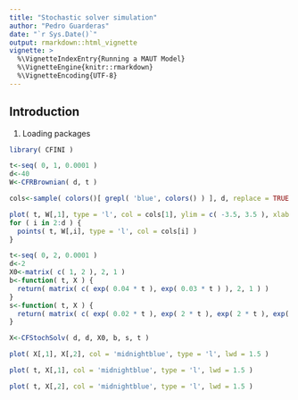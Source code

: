 ```yaml
---
title: "Stochastic solver simulation"
author: "Pedro Guarderas"
date: "`r Sys.Date()`"
output: rmarkdown::html_vignette
vignette: >
  %\VignetteIndexEntry{Running a MAUT Model}
  %\VignetteEngine{knitr::rmarkdown}
  %\VignetteEncoding{UTF-8}
---
```


## Introduction
1. Loading packages
```r
library( CFINI )
```

```r
t<-seq( 0, 1, 0.0001 )
d<-40
W<-CFRBrownian( d, t )
```

```r
cols<-sample( colors()[ grepl( 'blue', colors() ) ], d, replace = TRUE )

plot( t, W[,1], type = 'l', col = cols[1], ylim = c( -3.5, 3.5 ), xlab = 't', ylab = 'W' )
for ( i in 2:d ) {
  points( t, W[,i], type = 'l', col = cols[i] )
}
```

```r
t<-seq( 0, 2, 0.0001 )
d<-2
X0<-matrix( c( 1, 2 ), 2, 1 )
b<-function( t, X ) { 
  return( matrix( c( exp( 0.04 * t ), exp( 0.03 * t ) ), 2, 1 ) )
}
s<-function( t, X ) { 
  return( matrix( c( exp( 0.02 * t ), exp( 2 * t ), exp( 2 * t ), exp( 0.05 * t ) ), 2, 2 ) )
}
```

```r
X<-CFStochSolv( d, d, X0, b, s, t )
```

```r
plot( X[,1], X[,2], col = 'midnightblue', type = 'l', lwd = 1.5 )
```

```r
plot( t, X[,1], col = 'midnightblue', type = 'l', lwd = 1.5 )
```

```r
plot( t, X[,2], col = 'midnightblue', type = 'l', lwd = 1.5 )
```